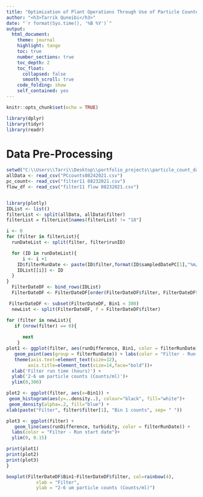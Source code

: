 ```yaml
---
title: "Optimization of Plant Operations Through Use of Particle Counters to Detect Cryptosporidium-sized Particles"
author: "<h3>Tarrik Quneibi</h3>"
date: "`r format(Sys.time(), '%B %Y')`"
output:
  html_document:
    theme: journal
    highlight: tango
    toc: true
    number_sections: true
    toc_depth: 2
    toc_float:
      collapsed: false
      smooth_scroll: true
    code_folding: show
    self_contained: yes
---
```


```r
knitr::opts_chunk$set(echo = TRUE)
```


```r
library(dplyr)
library(tidyr)
library(readr)

```

# Data Pre-Processing

```r
setwd("C:\\Users\\Tarri\\Desktop\\portfolio_projects\\particle_count_dashboard\\data")
allData <- read_csv("PCcounts08242021.csv")
pc_count<- read_csv("filter11 08232021.csv")
flow_df <- read_csv("filter11 flow 08232021.csv")
```

```r




```
```r
library(plotly)
IDList <- list()
filterList <- split(allData, allData$filter)
filterList = filterList[names(filterList) != "18"]

i <- 0
for (filter in filterList){
  runDateList <- split(filter, filter$runID)

  for (ID in runDateList){
      i <- i +1
    ID$filterRunDate <- paste(ID$filter,format(ID$sampledDatePC[1],"%m/%d"),sep=" - ")
    IDList[[i]] <- ID
  }
}
  FilterDateDF <- bind_rows(IDList)
  FilterDateDF <- FilterDateDF[order(FilterDateDF$filter, FilterDateDF$Date), ]

 FilterDateDF <- subset(FilterDateDF, Bin1 < 300)
  newList <- split(FilterDateDF, f = FilterDateDF$filter)

for (filter in newList){
   if (nrow(filter) == 0){
     
      next
    }
plot1 <- ggplot(filter, aes(runDifference, Bin1, color = filterRunDate)) + 
   geom_point(aes(group = filterRunDate)) + labs(color = "Filter - Run start date") +
   theme(axis.text=element_text(size=12),
        axis.title=element_text(size=14,face="bold"))+
  xlab('Filter run time (hours)') +
  ylab('2-6 um particle counts (Counts/ml)')+
  ylim(0,300)

plot2 <- ggplot(filter, aes(x=Bin1)) + 
 geom_histogram(aes(y=..density..), colour="black", fill="white")+
 geom_density(alpha=.2, fill="blue") +
xlab(paste("Filter", filter$filter[1], "Bin 1 counts", sep= " "))

plot3 <- ggplot(filter) + 
   geom_line(aes(runDifference, turbidity, color = filterRunDate)) + 
  labs(color = "Filter - Run start date")+
  ylim(0, 0.15)

print(plot1)
print(plot2)
print(plot3)
}

boxplot(FilterDateDF$Bin1~FilterDateDF$filter, col=rainbow(4),
           xlab = "Filter",
           ylab = "2-6 um particle counts (Counts/ml)")
  
```

